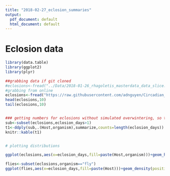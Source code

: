 ```yaml
---
title: "2018-02-27_eclosion_summaries"
output:
  pdf_document: default
  html_document: default
---
```


# Eclosion data 

```r
library(data.table)
library(ggplot2)
library(plyr)
```



```r
##grabbing data if git cloned
#eclosions<-fread("../Data/2018-01-26_rhagoletis_masterdata_data_slice.csv")
#grabbing from online
eclosions<-fread("https://raw.githubusercontent.com/adnguyen/Circadian_rhythm_runs_seasonal_timing/master/Data/2018-01-26_rhagoletis_masterdata_data_slice.csv")
head(eclosions,10)
tail(eclosions,10)


### getting numbers for eclosions without simulated overwintering, so these pupae were left at rearing temperature
sub<-subset(eclosions,eclosion_days>1)
t1<-ddply(sub,.(Host,organism),summarize,counts=length(eclosion_days))
knitr::kable(t1)


# plotting distributions

ggplot(eclosions,aes(x=eclosion_days,fill=paste(Host,organism)))+geom_histogram(position="identity",alpha=.52)

flies<-subset(eclosions,organism=="fly")
ggplot(flies,aes(x=eclosion_days,fill=paste(Host)))+geom_density(position="identity",alpha=.52)

```

